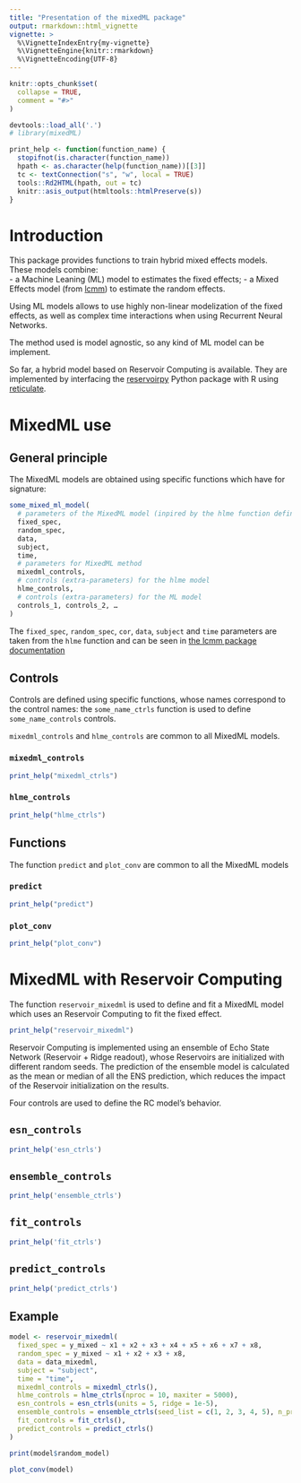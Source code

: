 ```yaml
---
title: "Presentation of the mixedML package"
output: rmarkdown::html_vignette
vignette: >
  %\VignetteIndexEntry{my-vignette}
  %\VignetteEngine{knitr::rmarkdown}
  %\VignetteEncoding{UTF-8}
---
```


```r
knitr::opts_chunk$set(
  collapse = TRUE,
  comment = "#>"
)
```

```r
devtools::load_all('.')
# library(mixedML)
```

```r
print_help <- function(function_name) {
  stopifnot(is.character(function_name))
  hpath <- as.character(help(function_name))[[3]]
  tc <- textConnection("s", "w", local = TRUE)
  tools::Rd2HTML(hpath, out = tc)
  knitr::asis_output(htmltools::htmlPreserve(s))
}
```



# Introduction

This package provides functions to train hybrid mixed effects models. These models combine:  
- a Machine Leaning (ML) model to estimates the fixed effects;
- a Mixed Effects model (from [lcmm](https://github.com/CecileProust-Lima/lcmm/)) to estimate the random effects.

Using ML models allows to use highly non-linear modelization of the fixed effects, as well as complex time interactions when using Recurrent Neural Networks.

The method used is model agnostic, so any kind of ML model can be implement.  

So far, a hybrid model based on Reservoir Computing is available. They are implemented by interfacing the [reservoirpy](https://github.com/reservoirpy/reservoirpy) Python package with R using [reticulate](https://github.com/rstudio/reticulate).


# MixedML use

## General principle 

The MixedML models are obtained using specific functions which have for signature:


```r
some_mixed_ml_model(
  # parameters of the MixedML model (inpired by the hlme function definition)
  fixed_spec,
  random_spec,
  data,
  subject,
  time,
  # parameters for MixedML method
  mixedml_controls,
  # controls (extra-parameters) for the hlme model 
  hlme_controls,
  # controls (extra-parameters) for the ML model
  controls_1, controls_2, …
)
```

The `fixed_spec`, `random_spec`, `cor`, `data`, `subject` and `time` parameters are taken from the `hlme` function and can be seen in [the lcmm package documentation](https://cecileproust-lima.github.io/lcmm/reference/hlme.html)

## Controls

Controls are defined using specific functions, whose names correspond to the control names: the `some_name_ctrls` function is used to define `some_name_controls` controls.

`mixedml_controls` and `hlme_controls` are common to all MixedML models.

### `mixedml_controls`

```r
print_help("mixedml_ctrls")
```

### `hlme_controls`

```r
print_help("hlme_ctrls")
```


## Functions

The function `predict` and `plot_conv` are common to all the MixedML models

### `predict`

```r
print_help("predict")
```

### `plot_conv`

```r
print_help("plot_conv")
```


# MixedML with Reservoir Computing

The function `reservoir_mixedml` is used to define and fit a MixedML model which uses an Reservoir Computing to fit the fixed effect.

```r
print_help("reservoir_mixedml")
```


Reservoir Computing is implemented using an ensemble of Echo State Network (Reservoir + Ridge readout), whose Reservoirs are initialized with different random seeds. The prediction of the ensemble model is calculated as the mean or median of all the ENS prediction, which reduces the impact of the Reservoir initialization on the results.  

Four controls are used to define the RC model's behavior.

## `esn_controls`

```r
print_help('esn_ctrls')
```

## `ensemble_controls`

```r
print_help('ensemble_ctrls')
```


## `fit_controls`

```r
print_help('fit_ctrls')
```


## `predict_controls`

```r
print_help('predict_ctrls')
```


## Example


```r
model <- reservoir_mixedml(
  fixed_spec = y_mixed ~ x1 + x2 + x3 + x4 + x5 + x6 + x7 + x8,
  random_spec = y_mixed ~ x1 + x2 + x3 + x8,
  data = data_mixedml,
  subject = "subject",
  time = "time",
  mixedml_controls = mixedml_ctrls(),
  hlme_controls = hlme_ctrls(nproc = 10, maxiter = 5000),
  esn_controls = esn_ctrls(units = 5, ridge = 1e-5),
  ensemble_controls = ensemble_ctrls(seed_list = c(1, 2, 3, 4, 5), n_procs = 5),
  fit_controls = fit_ctrls(),
  predict_controls = predict_ctrls()
)
```

```r
print(model$random_model)
```


```r
plot_conv(model)
```


